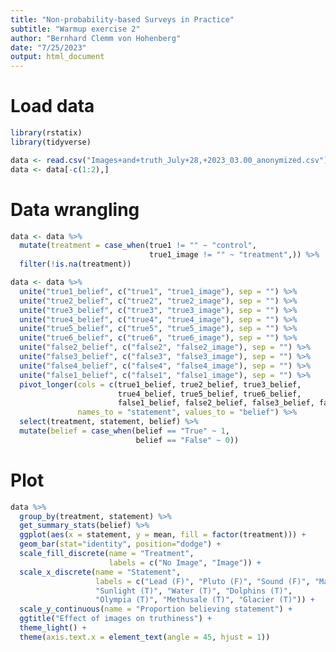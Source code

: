 ```yaml
---
title: "Non-probability-based Surveys in Practice"
subtitle: "Warmup exercise 2"
author: "Bernhard Clemm von Hohenberg"
date: "7/25/2023"
output: html_document
---
```


# Load data 

```r

library(rstatix)
library(tidyverse)

data <- read.csv("Images+and+truth_July+28,+2023_03.00_anonymized.csv")
data <- data[-c(1:2),]
```

# Data wrangling

```r

data <- data %>% 
  mutate(treatment = case_when(true1 != "" ~ "control",
                               true1_image != "" ~ "treatment",)) %>%
  filter(!is.na(treatment))

data <- data %>% 
  unite("true1_belief", c("true1", "true1_image"), sep = "") %>%
  unite("true2_belief", c("true2", "true2_image"), sep = "") %>%
  unite("true3_belief", c("true3", "true3_image"), sep = "") %>%
  unite("true4_belief", c("true4", "true4_image"), sep = "") %>%
  unite("true5_belief", c("true5", "true5_image"), sep = "") %>%
  unite("true6_belief", c("true6", "true6_image"), sep = "") %>%
  unite("false2_belief", c("false2", "false2_image"), sep = "") %>%
  unite("false3_belief", c("false3", "false3_image"), sep = "") %>%
  unite("false4_belief", c("false4", "false4_image"), sep = "") %>%
  unite("false1_belief", c("false1", "false1_image"), sep = "") %>%
  pivot_longer(cols = c(true1_belief, true2_belief, true3_belief, 
                        true4_belief, true5_belief, true6_belief, 
                        false1_belief, false2_belief, false3_belief, false4_belief), 
               names_to = "statement", values_to = "belief") %>%
  select(treatment, statement, belief) %>%
  mutate(belief = case_when(belief == "True" ~ 1,
                            belief == "False" ~ 0))

```

# Plot

```r

data %>% 
  group_by(treatment, statement) %>%
  get_summary_stats(belief) %>%
  ggplot(aes(x = statement, y = mean, fill = factor(treatment))) +
  geom_bar(stat="identity", position="dodge") +
  scale_fill_discrete(name = "Treatment",
                      labels = c("No Image", "Image")) +
  scale_x_discrete(name = "Statement",
                   labels = c("Lead (F)", "Pluto (F)", "Sound (F)", "Madagascar (F)",
                   "Sunlight (T)", "Water (T)", "Dolphins (T)", 
                   "Olympia (T)", "Methusale (T)", "Glacier (T)")) + 
  scale_y_continuous(name = "Proportion believing statement") +
  ggtitle("Effect of images on truthiness") +
  theme_light() + 
  theme(axis.text.x = element_text(angle = 45, hjust = 1))

```


